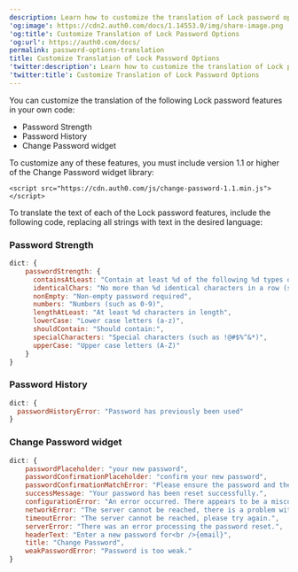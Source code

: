 ```yaml
---
description: Learn how to customize the translation of Lock password options.
'og:image': https://cdn2.auth0.com/docs/1.14553.0/img/share-image.png
'og:title': Customize Translation of Lock Password Options
'og:url': https://auth0.com/docs/
permalink: password-options-translation
title: Customize Translation of Lock Password Options
'twitter:description': Learn how to customize the translation of Lock password options.
'twitter:title': Customize Translation of Lock Password Options
---
```

You can customize the translation of the following Lock password features in your own code:

* Password Strength
* Password History
* Change Password widget

To customize any of these features, you must include version 1.1 or higher of the Change Password widget library:

`<script src="https://cdn.auth0.com/js/change-password-1.1.min.js"></script>`

To translate the text of each of the Lock password features, include the following code, replacing all strings with text in the desired language:

### Password Strength

```js lines
dict: {
    passwordStrength: {
      containsAtLeast: "Contain at least %d of the following %d types of characters:",
      identicalChars: "No more than %d identical characters in a row (such as, \"%s\" not allowed)",
      nonEmpty: "Non-empty password required",
      numbers: "Numbers (such as 0-9)",
      lengthAtLeast: "At least %d characters in length",
      lowerCase: "Lower case letters (a-z)",
      shouldContain: "Should contain:",
      specialCharacters: "Special characters (such as !@#$%^&*)",
      upperCase: "Upper case letters (A-Z)"
    }
}
```






### Password History

```js lines
dict: {
  passwordHistoryError: "Password has previously been used"
}
```






### Change Password widget

```js lines
dict: {
    passwordPlaceholder: "your new password",
    passwordConfirmationPlaceholder: "confirm your new password",
    passwordConfirmationMatchError: "Please ensure the password and the confirmation are the same.",
    successMessage: "Your password has been reset successfully.",
    configurationError: "An error occurred. There appears to be a misconfiguration in the form.",
    networkError: "The server cannot be reached, there is a problem with the network.",
    timeoutError: "The server cannot be reached, please try again.",
    serverError: "There was an error processing the password reset.",
    headerText: "Enter a new password for<br />{email}",
    title: "Change Password",
    weakPasswordError: "Password is too weak."
}
```



